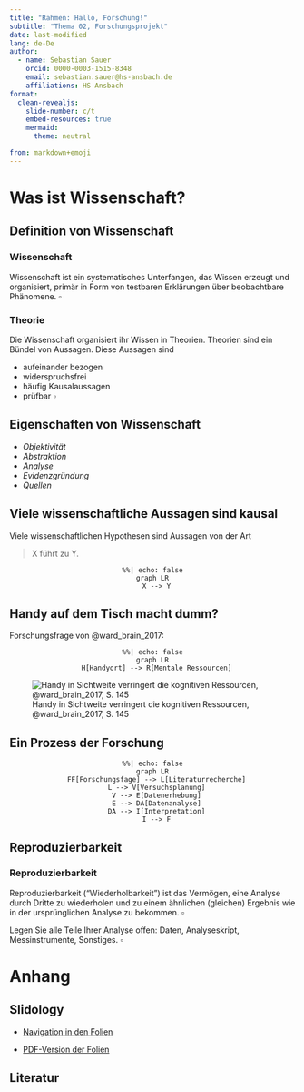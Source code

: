 ```yaml
---
title: "Rahmen: Hallo, Forschung!"
subtitle: "Thema 02, Forschungsprojekt"
date: last-modified
lang: de-De
author:
  - name: Sebastian Sauer
    orcid: 0000-0003-1515-8348
    email: sebastian.sauer@hs-ansbach.de
    affiliations: HS Ansbach
format:
  clean-revealjs:
    slide-number: c/t
    embed-resources: true
    mermaid:
      theme: neutral

from: markdown+emoji
---
```





# Was ist Wissenschaft?

## Definition von Wissenschaft

:::{#def-science}
### Wissenschaft

Wissenschaft ist ein systematisches Unterfangen, das Wissen erzeugt und organisiert, 
primär in Form von testbaren Erklärungen über beobachtbare Phänomene. $\square$
:::


:::{#def-theorie}
### Theorie
Die Wissenschaft organisiert ihr Wissen in Theorien. 
Theorien sind ein Bündel von Aussagen. Diese Aussagen sind 

- aufeinander bezogen
- widerspruchsfrei
- häufig Kausalaussagen
- prüfbar $\square$
:::


## Eigenschaften von Wissenschaft


- *Objektivität*
- *Abstraktion*
- *Analyse*
- *Evidenzgründung*
- *Quellen*




## Viele wissenschaftliche Aussagen sind kausal


Viele wissenschaftlichen Hypothesen sind Aussagen von der Art

>   X führt zu Y.

<center>

```mermaid
%%| echo: false
graph LR
  X --> Y
```


</center>


## Handy auf dem Tisch macht dumm?

Forschungsfrage von @ward_brain_2017:

<center>

```mermaid
%%| echo: false
graph LR
  H[Handyort] --> R[Mentale Ressourcen]
```

</center>

![Handy in Sichtweite verringert die kognitiven Ressourcen, @ward_brain_2017, S. 145](img/braindrain1.jpg){#fig-braindrain}



## Ein Prozess der Forschung

<center>

```mermaid
%%| echo: false
graph LR
  FF[Forschungsfage] --> L[Literaturrecherche]
  L --> V[Versuchsplanung]
  V --> E[Datenerhebung]
  E --> DA[Datenanalyse]
  DA --> I[Interpretation]
  I --> F
```


</center>

## Reproduzierbarkeit


:::{#def-repro}
### Reproduzierbarkeit

Reproduzierbarkeit ("Wiederholbarkeit") ist das Vermögen, eine Analyse durch Dritte zu wiederholen und zu einem ähnlichen (gleichen) Ergebnis wie in der ursprünglichen Analyse zu bekommen.  $\square$
:::

:::{.callout-important}
Legen Sie alle Teile Ihrer Analyse offen: Daten, Analyseskript, Messinstrumente, Sonstiges. $\square$
:::


# Anhang


## Slidology

- [Navigation in den Folien](https://quarto.org/docs/presentations/revealjs/presenting.html#navigation-menu)

- [PDF-Version der Folien](https://quarto.org/docs/presentations/revealjs/presenting.html#print-to-pdf)


## Literatur


::: {.refs}
:::

